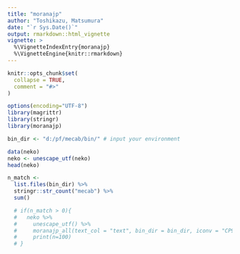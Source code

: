 ---
title: "moranajp"
author: "Toshikazu, Matsumura"
date: "`r Sys.Date()`"
output: rmarkdown::html_vignette
vignette: >
  %\VignetteIndexEntry{moranajp}
  %\VignetteEngine{knitr::rmarkdown}
---

```{r, include = FALSE}
knitr::opts_chunk$set(
  collapse = TRUE,
  comment = "#>"
)
```

```{r setup}
options(encoding="UTF-8")
library(magrittr)
library(stringr)
library(moranajp)
```

```{r}
bin_dir <- "d:/pf/mecab/bin/" # input your environment

data(neko)
neko <- unescape_utf(neko)
head(neko)

n_match <- 
  list.files(bin_dir) %>%
  stringr::str_count("mecab") %>%
  sum()

  # if(n_match > 0){
  #   neko %>%
  #     unescape_utf() %>%
  #     moranajp_all(text_col = "text", bin_dir = bin_dir, iconv = "CP932_UTF-8") %>%
  #     print(n=100)
  # }
```
